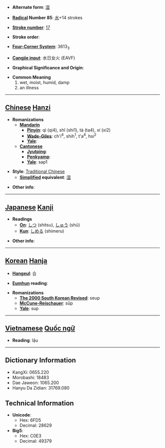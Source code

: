 * '''Alternate form''': [[湿]]

* '''[[Wiktionary:Chinese radical index| Radical]] Number 85''': [[Wiktionary:Chinese radical index 水|水]]+14 strokes

* '''[[Wiktionary:Chinese total strokes index|Stroke number]]''': [[Wiktionary:Chinese total strokes index 17|17]]

* '''Stroke order''': 

* '''[[Wiktionary:Chinese four corner index|Four-Corner System]]''': 3613<sub>3</sub>

* '''[[Wiktionary:Chinese Cangjie index|Cangjie input]]''': 水日女火 (EAVF)

* '''Graphical Significance and Origin''': 

* '''Common Meaning'''
*#wet, moist, humid, damp
*# an illness


----

== [[Chinese]] [[Hanzi]] ==

* '''Romanizations'''
** '''[[Mandarin]]'''
*** '''[[Pinyin]]''': qì (qi4), shī (shi1), tà (ta4), xí (xi2)
*** '''[[Wade-Giles]]''': ch'i<sup>4</sup>, shih<sup>1</sup>, t'a<sup>4</sup>, hsi<sup>2</sup>
*** '''[[Yale]]''': 
** '''[[Cantonese]]'''
*** '''[[Jyutping]]''':
*** '''[[Penkyamp]]''': 
*** '''[[Yale]]''': sap1

* '''Style''': [[Traditional Chinese]] 
** '''[[Simplified Chinese|Simplified]] equivalent''': [[湿]]

* '''Other info''': 

----

== [[Japanese]] [[Kanji]] ==

* '''Readings'''
** '''[[On]]''': [[しつ]] (shitsu), [[しゅう]] (shū)
** '''[[Kun]]''': [[しめる]] (shimeru)

* '''Other info''':  

----

== [[Korean]] [[Hanja]] ==

* '''[[Hangeul]]''': 습

* '''[[Eumhun]] reading''': 

* '''Romanizations'''
** '''[[The 2000 South Korean Revised Romanization|The 2000 South Korean Revised]]''': seup
** '''[[McCune-Reischauer]]''': sŭp
** '''[[Yale]]''': sup


----

== [[Vietnamese]] [[Quốc ngữ]] ==

* '''Reading''': lậu

----

== Dictionary Information ==

* KangXi: 0655.220
* Morobashi: 18483
* Dae Jaweon: 1065.200
* Hanyu Da Zidian: 31769.080

== Technical Information ==

* '''Unicode''':
** Hex: 6FD5
** Decimal: 28629
* '''Big5''':
** Hex: C0E3
** Decimal: 49379